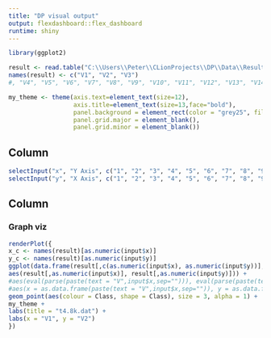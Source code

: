 ```yaml
---
title: "DP visual output"
output: flexdashboard::flex_dashboard
runtime: shiny
---
```


```r
library(ggplot2)

result <- read.table("C:\\Users\\Peter\\CLionProjects\\DP\\Data\\Results\\t4.8k_clustering_output_cells_25_10.000000.txt", header = F)
names(result) <- c("V1", "V2", "V3")
#, "V4", "V5", "V6", "V7", "V8", "V9", "V10", "V11", "V12", "V13", "V14")

my_theme <- theme(axis.text=element_text(size=12),
                  axis.title=element_text(size=13,face="bold"),
                  panel.background = element_rect(color = "grey25", fill = "white"),
                  panel.grid.major = element_blank(),
                  panel.grid.minor = element_blank())

```

Column {.sidebar}
-----------------------------------------------------------------------

```r
selectInput("x", "Y Axis", c("1", "2", "3", "4", "5", "6", "7", "8", "9", "10", "11", "12", "13"), selected = "1")
selectInput("y", "X Axis", c("1", "2", "3", "4", "5", "6", "7", "8", "9", "10", "11", "12", "13"), selected = "2")

```

Column
-----------------------------------------------------------------------
### Graph viz

```r
renderPlot({
x_c <- names(result)[as.numeric(input$x)]
y_c <- names(result)[as.numeric(input$y)]
ggplot(data.frame(result[,c(as.numeric(input$x), as.numeric(input$y))], Class = as.character(result[,3])),
aes(result[,as.numeric(input$x)], result[,as.numeric(input$y)])) +
#aes(eval(parse(paste(text = "V",input$x,sep=""))), eval(parse(paste(text = "V",input$y,sep=""))))) +
#aes(x = as.data.frame(paste(text = "V",input$x,sep="")), y = as.data.frame(paste(text = "V",input$y,sep="")))) +
geom_point(aes(colour = Class, shape = Class), size = 3, alpha = 1) +
my_theme +
labs(title = "t4.8k.dat") +
labs(x = "V1", y = "V2")
})

```
